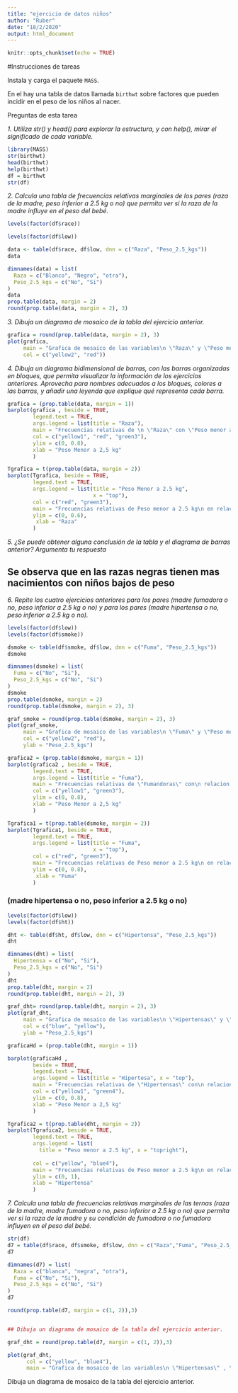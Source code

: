 ```yaml
---
title: "ejercicio de datos niños"
author: "Ruber"
date: "18/2/2020"
output: html_document
---
```


```r
knitr::opts_chunk$set(echo = TRUE)
```

#Instrucciones de tareas

Instala y carga el paquete `MASS`.

En el hay una tabla de datos llamada `birthwt` sobre factores que pueden incidir en el peso de los niños al nacer.

Preguntas de esta tarea

*1. Utiliza str() y head() para explorar la estructura, y con help(), mirar el significado de cada variable.*
```r
library(MASS)
str(birthwt)
head(birthwt)
help(birthwt)
df = birthwt
str(df)
```

*2. Calcula una tabla de frecuencias relativas marginales de los pares (raza de la madre, peso inferior a 2.5 kg o no) que permita ver si la raza de la madre influye en el peso del bebé.*
```r
levels(factor(df$race))

levels(factor(df$low))
```
```r

data <- table(df$race, df$low, dnn = c("Raza", "Peso_2.5_kgs"))
data

```
```r
dimnames(data) = list(
  Raza = c("Blanco", "Negro", "otra"), 
  Peso_2.5_kgs = c("No", "Si")
)
data
prop.table(data, margin = 2)
round(prop.table(data, margin = 2), 3)

```




*3. Dibuja un diagrama de mosaico de la tabla del ejercicio anterior.*

```r
grafica = round(prop.table(data, margin = 2), 3)
plot(grafica, 
     main = "Grafica de mosaico de las variables\n \"Raza\" y \"Peso menor a 2.5 kg\" ",
     col = c("yellow2", "red"))
```


*4. Dibuja un diagrama bidimensional de barras, con las barras organizadas en bloques, que permita visualizar la información de los ejercicios anteriores. Aprovecha para nombres adecuados a los bloques, colores a las barras, y añadir una leyenda que explique qué representa cada barra.*
```r
grafica = (prop.table(data, margin = 1))
barplot(grafica , beside = TRUE,
        legend.text = TRUE,
        args.legend = list(title = "Raza"),
        main = "Frecuencias relativas de \n \"Raza\" con \"Peso menor a 2.5 kg\" ",
        col = c("yellow1", "red", "green3"), 
        ylim = c(0, 0.8),
        xlab = "Peso Menor a 2,5 kg"
        )


```
```r
Tgrafica = t(prop.table(data, margin = 2))
barplot(Tgrafica, beside = TRUE, 
        legend.text = TRUE,
        args.legend = list(title = "Peso Menor a 2.5 kg", 
                           x = "top"),
        col = c("red", "green3"),
        main = "Frecuencias relativas de Peso menor a 2.5 kg\n en relacion con las razas",
        ylim = c(0, 0.6),
         xlab = "Raza"
        )
```


*5. ¿Se puede obtener alguna conclusión de la tabla y el diagrama de barras anterior? Argumenta tu respuesta*

## Se observa que en las razas negras tienen mas nacimientos con niños bajos de peso

*6. Repite los cuatro ejercicios anteriores para los pares (madre fumadora o no, peso inferior a 2.5 kg o no) y para los pares (madre hipertensa o no, peso inferior a 2.5 kg o no).*
```r
levels(factor(df$low))
levels(factor(df$smoke))

dsmoke <- table(df$smoke, df$low, dnn = c("Fuma", "Peso_2.5_kgs"))
dsmoke
```
```r
dimnames(dsmoke) = list(
  Fuma = c("No", "Si"), 
  Peso_2.5_kgs = c("No", "Si")
)
dsmoke
prop.table(dsmoke, margin = 2)
round(prop.table(dsmoke, margin = 2), 3)

graf_smoke = round(prop.table(dsmoke, margin = 2), 3)
plot(graf_smoke, 
     main = "Grafica de mosaico de las variables\n \"Fuma\" y \"Peso menor a 2.5 kg\" ",
     col = c("yellow2", "red"),
     ylab = "Peso_2.5_kgs")
```
```r
grafica2 = (prop.table(dsmoke, margin = 1))
barplot(grafica2 , beside = TRUE,
        legend.text = TRUE,
        args.legend = list(title = "Fuma"),
        main = "Frecuencias relativas de \"Fumandoras\" con\n relacion a\"Peso menor a 2.5 kg\" ",
        col = c("yellow1", "green3"), 
        ylim = c(0, 0.8),
        xlab = "Peso Menor a 2,5 kg"
        )

Tgrafica1 = t(prop.table(dsmoke, margin = 2))
barplot(Tgrafica1, beside = TRUE, 
        legend.text = TRUE,
        args.legend = list(title = "Fuma", 
                           x = "top"),
        col = c("red", "green3"),
        main = "Frecuencias relativas de Peso menor a 2.5 kg\n en relacion con las Fumadoras",
        ylim = c(0, 0.8),
         xlab = "Fuma"
        )

```

### (madre hipertensa o no, peso inferior a 2.5 kg o no)

```r
levels(factor(df$low))
levels(factor(df$ht))

dht <- table(df$ht, df$low, dnn = c("Hipertensa", "Peso_2.5_kgs"))
dht

```
```r
dimnames(dht) = list(
  Hipertensa = c("No", "Si"), 
  Peso_2.5_kgs = c("No", "Si")
)
dht
prop.table(dht, margin = 2)
round(prop.table(dht, margin = 2), 3)

graf_dht= round(prop.table(dht, margin = 2), 3)
plot(graf_dht, 
     main = "Grafica de mosaico de las variables\n \"Hipertensas\" y \"Peso menor a 2.5 kg\" ",
     col = c("blue", "yellow"),
     ylab = "Peso_2.5_kgs")
```


```r

graficaHd = (prop.table(dht, margin = 1))

barplot(graficaHd , 
        beside = TRUE,
        legend.text = TRUE,
        args.legend = list(title = "Hipertesa", x = "top"),
        main = "Frecuencias relativas de \"Hipertensas\" con\n relacion a\"Peso menor a 2.5 kg\" ",
        col = c("yellow1", "green4"), 
        ylim = c(0, 0.8),
        xlab = "Peso Menor a 2,5 kg"
        )

Tgrafica2 = t(prop.table(dht, margin = 2))
barplot(Tgrafica2, beside = TRUE, 
        legend.text = TRUE,
        args.legend = list(
          title = "Peso menor a 2.5 kg", x = "topright"),
        
        col = c("yellow", "blue4"),
        main = "Frecuencias relativas de Peso menor a 2.5 kg\n en relacion con las Hipertensas",
        ylim = c(0, 1),
        xlab = "Hipertensa"
        )


```



*7. Calcula una tabla de frecuencias relativas marginales de las ternas (raza de la madre, madre fumadora o no, peso inferior a 2.5 kg o no) que permita ver si la raza de la madre y su condición de fumadora o no fumadora influyen en el peso del bebé.*
```r
str(df)
d7 = table(df$race, df$smoke, df$low, dnn = c("Raza","Fuma", "Peso_2.5_kgs"))
d7
```
```r
dimnames(d7) = list(
  Raza = c("blanca", "negra", "otra"), 
  Fuma = c("No", "Si"),
  Peso_2.5_kgs = c("No", "Si")
)
d7

round(prop.table(d7, margin = c(1, 2)),3)


## Dibuja un diagrama de mosaico de la tabla del ejercicio anterior.

graf_dht = round(prop.table(d7, margin = c(1, 2)),3)

plot(graf_dht, 
      col = c("yellow", "blue4"),
      main = "Grafica de mosaico de las variables\n \"Hipertensas\" , \"Fuma\" y \"Peso menor a 2.5 kg\" ")
```



Dibuja un diagrama de mosaico de la tabla del ejercicio anterior.
